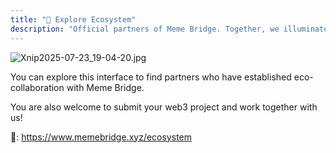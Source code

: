 ```yaml
---
title: "🌲 Explore Ecosystem"
description: "Official partners of Meme Bridge. Together, we illuminate the future of Web3.0."
---
```



![Xnip2025-07-23_19-04-20.jpg](/images/Xnip2025-07-23_19-04-20.jpg)

You can explore this interface to find partners who have established eco-collaboration with Meme Bridge.

You are also welcome to submit your web3 project and work together with us\!

🔗: https://www.memebridge.xyz/ecosystem